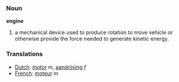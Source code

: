 === Noun ===

'''engine'''

#a mechanical device used to produce rotation to move vehicle or otherwise provide the force needed to generate kinetic energy.

=== Translations ===
*[[Dutch]]: [[motor]] ''m'', [[aandrijving]] ''f''
*[[French]]: [[moteur]] ''m''